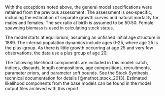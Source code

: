With the exceptions noted above, the general model specifications were 
retained from the previous assessment. The assessment is sex-specific, 
including the estimation of separate growth curves and natural mortality
for males and females. The sex ratio at birth is assumed to be 50:50.
Female spawning biomass is used in calculating stock status.

The model starts at equilibrium, assuming an unfished initial age structure
in 1889. The internal population dynamics include ages 0-25, where age 25 
is the plus-group. As there is little growth occurring at age 25 and 
very few observations, the data use a plus group of age 20.
<!-- OSH noted that the above statement is surprising given the max age of 13 and 18 -->

The following likelihood components are included in this model: catch, indices, 
discards, length compositions, age compositions, recruitments, parameter priors, 
and parameter soft bounds. See the Stock Synthesis technical documentation 
for details [@methot_stock_2013]. 
Estimated likelihood components from the base models 
can be found in the model output files archived with this report.

